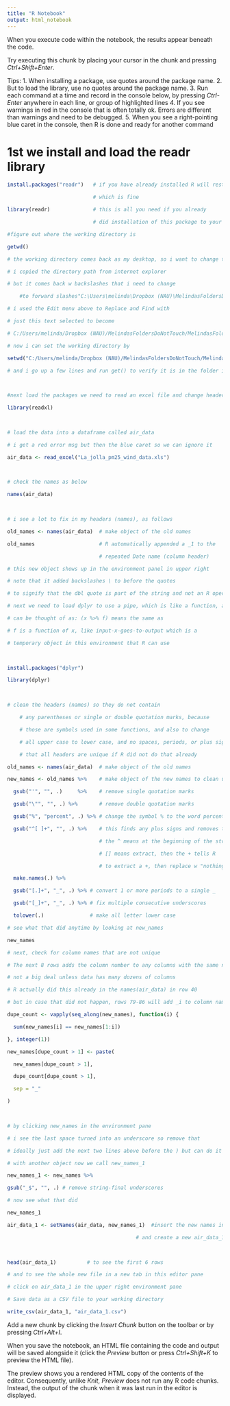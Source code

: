 ```yaml
---
title: "R Notebook"
output: html_notebook
---
```


When you execute code within the notebook, the results appear beneath the code. 

Try executing this chunk by placing your cursor in the chunk and pressing *Ctrl+Shift+Enter*. 


Tips:
1. When installing a package, use quotes around the package name.
2. But to load the library, use no quotes around the package name.
3. Run each command at a time and record in the console below, by pressing *Ctrl-Enter* anywhere in each line, or group of highlighted lines
4. If you see warnings in red in the console that is often totally ok. Errors are different than warnings and need to be debugged.
5. When you see a right-pointing blue caret in the console, then R is done and ready for another command

# 1st we install and load the readr library
```r


install.packages("readr")   # if you have already installed R will restart

                            # which is fine

library(readr)              # this is all you need if you already

                            # did installation of this package to your computer
```

```r
#figure out where the working directory is

getwd()

# the working directory comes back as my desktop, so i want to change that

# i copied the directory path from internet explorer

# but it comes back w backslashes that i need to change

    #to forward slashes"C:\Users\melinda\Dropbox (NAU)\MelindasFoldersDoNotTouch\MelindasFolders\R training with Helen\WindRose

# i used the Edit menu above to Replace and Find with

# just this text selected to become

# C:/Users/melinda/Dropbox (NAU)/MelindasFoldersDoNotTouch/MelindasFolders/R training with Helen/WindRose")

# now i can set the working directory by

setwd("C:/Users/melinda/Dropbox (NAU)/MelindasFoldersDoNotTouch/MelindasFolders/R training with Helen/WindRose")

# and i go up a few lines and run get() to verify it is in the folder i am working from

 

#next load the packages we need to read an excel file and change headers

library(readxl)

 

# load the data into a dataframe called air_data

# i get a red error msg but then the blue caret so we can ignore it

air_data <- read_excel("La_jolla_pm25_wind_data.xls")

 

# check the names as below

names(air_data)

 

# i see a lot to fix in my headers (names), as follows

old_names <- names(air_data)  # make object of the old names

old_names                     # R automatically appended a _1 to the

                              # repeated Date name (column header)

# this new object shows up in the environment panel in upper right

# note that it added backslashes \ to before the quotes

# to signify that the dbl quote is part of the string and not an R operator

# next we need to load dplyr to use a pipe, which is like a function, and

# can be thought of as: (x %>% f) means the same as

# f is a function of x, like input-x-goes-to-output which is a

# temporary object in this environment that R can use

 

install.packages("dplyr")

library(dplyr)

 

# clean the headers (names) so they do not contain

    # any parentheses or single or double quotation marks, because

    # those are symbols used in some functions, and also to change

    # all upper case to lower case, and no spaces, periods, or plus signs, and

    # that all headers are unique if R did not do that already

old_names <- names(air_data)  # make object of the old names

new_names <- old_names %>%    # make object of the new names to clean up

  gsub("'", "", .)     %>%    # remove single quotation marks

  gsub("\"", "", .) %>%       # remove double quotation marks

  gsub("%", "percent", .) %>% # change the symbol % to the word percent

  gsub("^[ ]+", "", .) %>%    # this finds any plus signs and removes them

                              # the ^ means at the beginning of the string

                              # [] means extract, then the + tells R

                              # to extract a +, then replace w "nothing""

  make.names(.) %>%

  gsub("[.]+", "_", .) %>% # convert 1 or more periods to a single _

  gsub("[_]+", "_", .) %>% # fix multiple consecutive underscores

  tolower(.)               # make all letter lower case

# see what that did anytime by looking at new_names

new_names

# next, check for column names that are not unique

# The next 8 rows adds the column number to any columns with the same name

# not a big deal unless data has many dozens of columns

# R actually did this already in the names(air_data) in row 40

# but in case that did not happen, rows 79-86 will add _i to column name

dupe_count <- vapply(seq_along(new_names), function(i) {

  sum(new_names[i] == new_names[1:i])

}, integer(1))

new_names[dupe_count > 1] <- paste(

  new_names[dupe_count > 1],

  dupe_count[dupe_count > 1],

  sep = "_"

)

 

# by clicking new_names in the environment pane

# i see the last space turned into an underscore so remove that

# ideally just add the next two lines above before the ) but can do it step-wise

# with another object now we call new_names_1

new_names_1 <- new_names %>% 

gsub("_$", "", .) # remove string-final underscores

# now see what that did

new_names_1

air_data_1 <- setNames(air_data, new_names_1)  #insert the new names into air_data

                                          # and create a new air_data_1 file

 

head(air_data_1)          # to see the first 6 rows

# and to see the whole new file in a new tab in this editor pane

# click on air_data_1 in the upper right environment pane

# Save data as a CSV file to your working directory

write_csv(air_data_1, "air_data_1.csv")
```

Add a new chunk by clicking the *Insert Chunk* button on the toolbar or by pressing *Ctrl+Alt+I*.

When you save the notebook, an HTML file containing the code and output will be saved alongside it (click the *Preview* button or press *Ctrl+Shift+K* to preview the HTML file).

The preview shows you a rendered HTML copy of the contents of the editor. Consequently, unlike *Knit*, *Preview* does not run any R code chunks. Instead, the output of the chunk when it was last run in the editor is displayed.
